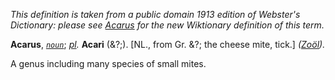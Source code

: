 ''This definition is taken from a public domain 1913 edition of Webster's Dictionary: please see [[Acarus]] for the new Wiktionary definition of this term.''

'''Acarus''', ''<code>[[noun (part of speech)|noun]]</code>''; ''[[pl (source)|pl]].'' '''Acari''' (&?;). [NL., from Gr. &?; the cheese mite, tick.] ''([[Zo&ouml;l (subject)|Zo&ouml;l]]).''

A genus including many species of small mites.